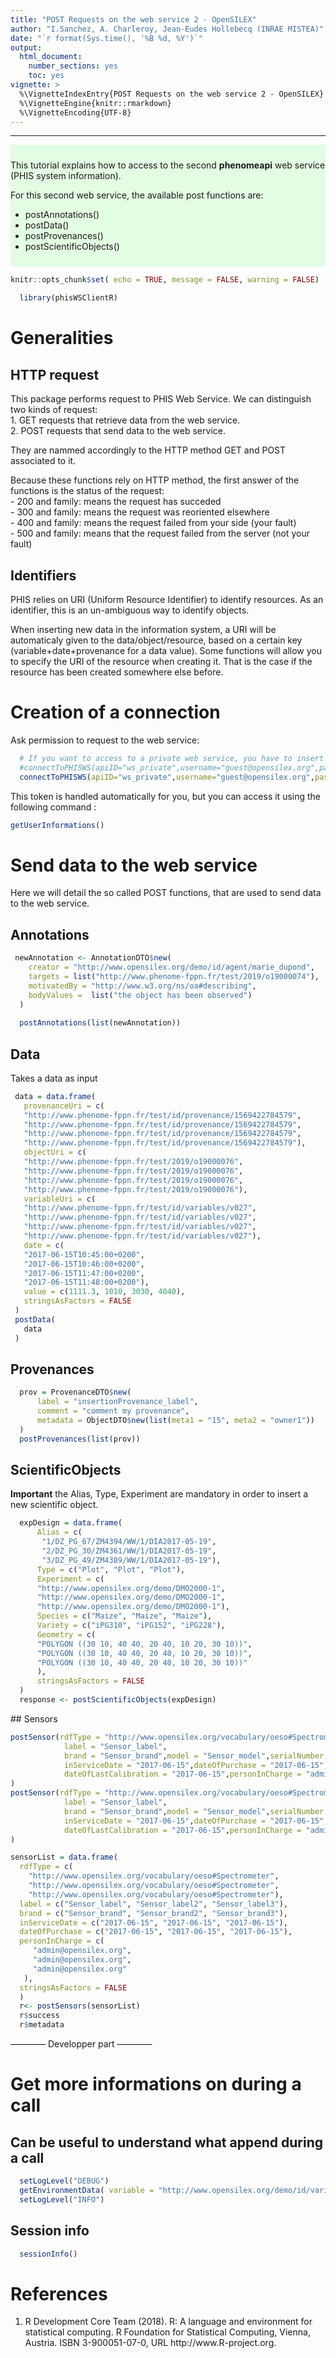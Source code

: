 ```yaml
---
title: "POST Requests on the web service 2 - OpenSILEX"
author: "I.Sanchez, A. Charleroy, Jean-Eudes Hollebecq (INRAE MISTEA)"
date: "`r format(Sys.time(), '%B %d, %Y')`"
output:
  html_document:
    number_sections: yes
    toc: yes
vignette: >
  %\VignetteIndexEntry{POST Requests on the web service 2 - OpenSILEX}
  %\VignetteEngine{knitr::rmarkdown}
  %\VignetteEncoding{UTF-8}
---
```


<!---
Program  : postRequestsWS2.Rmd
Author   : J-E.HOLLEBECQ (MISTEA)
Objective: a vignette for phisWSClientR library
           an introduction to requesting the phenomeapi (phis web service) WS2
Creation : 15/01/2020
Update   : 04/06/2020
-->

***

<div style="background-color:rgba(0, 255, 0,0.1); text-align:left; vertical-align: center; padding:10px 0;">
This tutorial explains how to access to the second **phenomeapi** web service (PHIS system information).

For this second web service, the available post functions are:

*  postAnnotations()
*  postData()
<!-- *  postDataset()
*  postEvents() -->
<!-- *  postMethods() -->
*  postProvenances() 
*  postScientificObjects()
<!-- *  postSensors()
*  postTraits()
*  postUnits()
*  postVariables()
*  postVectors() -->
</div>
```r
knitr::opts_chunk$set( echo = TRUE, message = FALSE, warning = FALSE)
```


```r
  library(phisWSClientR)
```

# Generalities

## HTTP request
This package performs request to PHIS Web Service. We can distinguish two kinds of request:  
1.  GET requests that retrieve data from the web service.  
2.  POST requests that send data to the web service.  

They are nammed accordingly to the HTTP method GET and POST associated to it.

Because these functions rely on HTTP method, the first answer of the functions is the status of the request:  
- 200 and family: means the request has succeded  
- 300 and family: means the request was reoriented elsewhere  
- 400 and family: means the request failed from your side (your fault)  
- 500 and family: means that the request failed from the server (not your fault)  

## Identifiers

PHIS relies on URI (Uniform Resource Identifier) to identify resources. As an identifier, this is an un-ambiguous way to identify objects.  

When inserting new data in the information system, a URI will be automaticaly given to the data/object/resource, based on a certain key (variable+date+provenance for a data value). Some functions will allow you to specify the URI of the resource when creating it. That is the case if the resource has been created somewhere else before.

# Creation of a connection

Ask permission to request to the web service:

```r
  # If you want to access to a private web service, you have to insert the address of the WS and the port
  #connectToPHISWS(apiID="ws_private",username="guest@opensilex.org",password="guest", url = "www.opensilex.org/openSilexAPI/rest/")
  connectToPHISWS(apiID="ws_private",username="guest@opensilex.org",password="guest", url = "http://www.opensilex.org/openSilexSandBoxAPI/rest/")
```

This token is handled automatically for you, but you can access it using the following command :

```r
getUserInformations()
```

# Send data to the web service

Here we will detail the so called POST functions, that are used to send data to the web service.

## Annotations

```r
 newAnnotation <- AnnotationDTO$new(
    creator = "http://www.opensilex.org/demo/id/agent/marie_dupond",
    targets = list("http://www.phenome-fppn.fr/test/2019/o19000074"),
    motivatedBy = "http://www.w3.org/ns/oa#describing",
    bodyValues =  list("the object has been observed")
  )
 
  postAnnotations(list(newAnnotation))
```

## Data

Takes a data as input

```r

 data = data.frame(
   provenanceUri = c(
   "http://www.phenome-fppn.fr/test/id/provenance/1569422784579",
   "http://www.phenome-fppn.fr/test/id/provenance/1569422784579",
   "http://www.phenome-fppn.fr/test/id/provenance/1569422784579",
   "http://www.phenome-fppn.fr/test/id/provenance/1569422784579"),
   objectUri = c(
   "http://www.phenome-fppn.fr/test/2019/o19000076",
   "http://www.phenome-fppn.fr/test/2019/o19000076",
   "http://www.phenome-fppn.fr/test/2019/o19000076",
   "http://www.phenome-fppn.fr/test/2019/o19000076"),
   variableUri = c(
   "http://www.phenome-fppn.fr/test/id/variables/v027",
   "http://www.phenome-fppn.fr/test/id/variables/v027",
   "http://www.phenome-fppn.fr/test/id/variables/v027",
   "http://www.phenome-fppn.fr/test/id/variables/v027"),
   date = c(
   "2017-06-15T10:45:00+0200",
   "2017-06-15T10:46:00+0200",
   "2017-06-15T11:47:00+0200",
   "2017-06-15T11:48:00+0200"),
   value = c(1111.3, 1010, 3030, 4040),
   stringsAsFactors = FALSE
 )
 postData(
   data
 )
```

<!-- ## Events	

```r
  postEvents(    
    rdfType = "http://www.opensilex.org/vocabulary/oeev#MoveFrom",
    concernedItemsUris = list("http://www.opensilex.org/demo/2018/o18000076"),
    date = "2017-09-08T12:00:00+01:00",
    properties = list(
      rdfType = "http://xmlns.com/foaf/0.1/Agent",
      relation = "http://www.opensilex.org/vocabulary/2018#hasContact",
      value= "http://www.opensilex.org/demo/id/agent/guest_phis"
    ),
    description = "The description of your event",
    creator = "http://www.opensilex.org/demo/id/agent/guest_phis"
  )
``` 
-->
## Provenances	

```r
  prov = ProvenanceDTO$new(
      label = "insertionProvenance_label",
      comment = "comment my provenance",
      metadata = ObjectDTO$new(list(meta1 = "15", meta2 = "owner1"))
  )
  postProvenances(list(prov))
```

## ScientificObjects	

**Important** the Alias, Type, Experiment are mandatory in order to insert a new scientific object.

```r
  expDesign = data.frame(
      Alias = c(
       "1/DZ_PG_67/ZM4394/WW/1/DIA2017-05-19",
       "2/DZ_PG_30/ZM4361/WW/1/DIA2017-05-19",
       "3/DZ_PG_49/ZM4389/WW/1/DIA2017-05-19"),
      Type = c("Plot", "Plot", "Plot"),
      Experiment = c(
      "http://www.opensilex.org/demo/DMO2000-1", 
      "http://www.opensilex.org/demo/DMO2000-1", 
      "http://www.opensilex.org/demo/DMO2000-1"),
      Species = c("Maize", "Maize", "Maize"), 
      Variety = c("iPG310", "iPG152", "iPG228"),
      Geometry = c(
      "POLYGON ((30 10, 40 40, 20 40, 10 20, 30 10))",
      "POLYGON ((30 10, 40 40, 20 40, 10 20, 30 10))",
      "POLYGON ((30 10, 40 40, 20 40, 10 20, 30 10))"
      ),
      stringsAsFactors = FALSE
  )
  response <- postScientificObjects(expDesign)
```

 ## Sensors	

```r
postSensor(rdfType = "http://www.opensilex.org/vocabulary/oeso#Spectrometer",
            label = "Sensor_label",
            brand = "Sensor_brand",model = "Sensor_model",serialNumber = "",
            inServiceDate = "2017-06-15",dateOfPurchase = "2017-06-15",
            dateOfLastCalibration = "2017-06-15",personInCharge = "admin@opensilex.org"
)
postSensor(rdfType = "http://www.opensilex.org/vocabulary/oeso#Spectrometer",
            label = "Sensor_label",
            brand = "Sensor_brand",model = "Sensor_model",serialNumber = "",
            inServiceDate = "2017-06-15",dateOfPurchase = "2017-06-15",
            dateOfLastCalibration = "2017-06-15",personInCharge = "admin@opensilex.org"
)
``` 

```r
sensorList = data.frame(
  rdfType = c(
    "http://www.opensilex.org/vocabulary/oeso#Spectrometer",
    "http://www.opensilex.org/vocabulary/oeso#Spectrometer",
    "http://www.opensilex.org/vocabulary/oeso#Spectrometer"),
  label = c("Sensor_label", "Sensor_label2", "Sensor_label3"),
  brand = c("Sensor_brand", "Sensor_brand2", "Sensor_brand3"),
  inServiceDate = c("2017-06-15", "2017-06-15", "2017-06-15"), 
  dateOfPurchase = c("2017-06-15", "2017-06-15", "2017-06-15"),
  personInCharge = c(
     "admin@opensilex.org",
     "admin@opensilex.org",
     "admin@opensilex.org"
   ),
  stringsAsFactors = FALSE
  ) 
  r<- postSensors(sensorList)
  r$success
  r$metadata 
``` 
<!--
 ## Traits

```r
  postTraits(
   label = "insertionTrait_label",
   comment = "comment my trait",
   ontologiesReferences = list(property = "http://www.w3.org/2004/02/skos/core#closeMatch",
                   object = "http://www.cropontology.org/rdf/CO_715:0000139",
                   seeAlso = "http://www.cropontology.org/ontology/CO_715/")
                   )
```


## Methods	

```r
  postMethods(
    uri = "http://www.opensilex.org/demo/id/units/m016",
  label = "insertionmethod_label",
  comment = "comment my method",
  ontologiesReferences = list(
     property = "http://www.w3.org/2004/02/skos/core#closeMatch",
     object = "http://www.cropontology.org/rdf/CO_715:0000139",
     seeAlso = "http://www.cropontology.org/ontology/CO_715/")
  )
```
-->


<!-- ## Units	

```r
  postUnits(
   label = "insertionUnit_label",
   comment = "comment my unit",
   ontologiesReferences = list(property = "http://www.w3.org/2004/02/skos/core#closeMatch",
                   object = "http://www.cropontology.org/rdf/CO_715:0000139",
                   seeAlso = "http://www.cropontology.org/ontology/CO_715/")
                   )
                   
```

## Variables	

```r
postVariables(uri="http://www.opensilex.org/demo/id/variables/v0042",
              label = "insertionVariable_label",
              comment = "comment my variable",
              ontologiesReferences = list(
                property = "http://www.w3.org/2004/02/skos/core#closeMatch",
                object = "http://www.cropontology.org/rdf/CO_715:0000139",
                seeAlso = "http://www.cropontology.org/ontology/CO_715/"),
              trait = "http://www.opensilex.org/demo/id/traits/t010", 
              method = "http://www.opensilex.org/demo/id/methods/m010", 
              unit = "http://www.opensilex.org/demo/id/units/u007")
  
``` 

## Vectors

```r
postVectors(
  uri="http://www.opensilex.org/demo/2019/v1909",
  rdfType = "http://www.opensilex.org/vocabulary/oeso#UAV",
  label = "Vector_label",
  brand = "Vector_brand",
  serialNumber = "1477",
  inServiceDate = "2017-06-15",
  dateOfPurchase = "2017-06-15",
  personInCharge = "admin@opensilex.org"
)
```
-->

 
 ------------ Developper part  ------------  
 
# Get more informations on during a call
## Can be useful to understand what append during a call
```r
  setLogLevel("DEBUG")
  getEnvironmentData( variable = "http://www.opensilex.org/demo/id/variables/v050", pageSize=50)
  setLogLevel("INFO")
```
## Session info

```r
  sessionInfo()
```

# References
1. R Development Core Team (2018). R: A language and environment for statistical computing. R Foundation for
      Statistical Computing, Vienna, Austria. ISBN 3-900051-07-0, URL http://www.R-project.org.